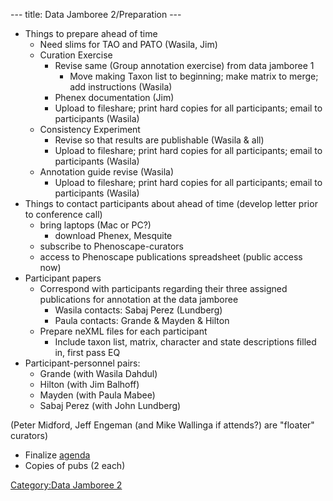 ---
title: Data Jamboree 2/Preparation
---

*Things to prepare ahead of time
**Need slims for TAO and PATO (Wasila, Jim)
**Curation Exercise
***Revise same (Group annotation exercise) from data jamboree 1
****Move making Taxon list to beginning; make matrix to merge; add instructions (Wasila)
***Phenex documentation (Jim)
***Upload to fileshare; print hard copies for all participants; email to participants (Wasila)
**Consistency Experiment
***Revise so that results are publishable (Wasila & all)
***Upload to fileshare; print hard copies for all participants; email to participants (Wasila)
**Annotation guide revise (Wasila)
***Upload to fileshare; print hard copies for all participants; email to participants (Wasila)
*Things to contact participants about ahead of time (develop letter prior to conference call)
**bring laptops (Mac or PC?)
***download Phenex, Mesquite
**subscribe to Phenoscape-curators
**access to Phenoscape publications spreadsheet (public access now)
*Participant papers
**Correspond with participants regarding their three assigned publications for annotation at the data jamboree
***Wasila contacts: Sabaj Perez (Lundberg)
***Paula contacts: Grande & Mayden & Hilton
**Prepare neXML files for each participant
***Include taxon list, matrix, character and state descriptions filled in, first pass EQ
*Participant-personnel pairs:
**Grande (with Wasila Dahdul)
**Hilton (with Jim Balhoff)
**Mayden (with Paula Mabee)
**Sabaj Perez (with John Lundberg)
(Peter Midford, Jeff Engeman (and Mike Wallinga if attends?) are "floater" curators)
*Finalize [[Data_Jamboree_2/agenda|agenda]]
*Copies of pubs (2 each)

[[Category:Data Jamboree 2]]